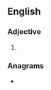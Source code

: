 ==English==

===Adjective===
{{head|en|adjective comparative form}}

# {{en-comparative of|snotty}}

===Anagrams===
* {{anagrams|en|a=einorstt|rose-tint|tenorist|tritones}}